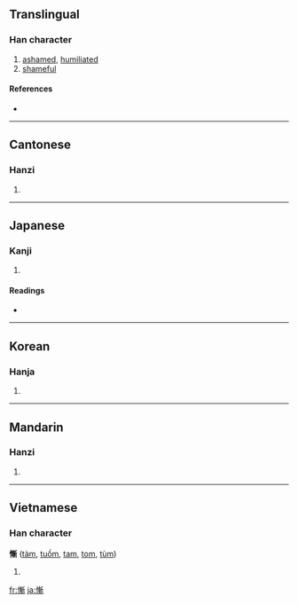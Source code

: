 {{also|惭}}
==Translingual==

===Han character===
{{Han char|rn=61|rad=心|as=11|sn=14|four=9202<sub>1</sub>|canj=心十十中 (PJJL)}}

# [[ashamed]], [[humiliated]]
# [[shameful]]

====References====
* {{Han ref|kx=0398.400|dkj=11096|dj=0738.050|hdz=42344.200|uh=615A|ud=24922|bh=BA46|bd=47686}}

----

==Cantonese==

===Hanzi===
{{yue-hanzi|jyut=|y=chaam4|sim=惭}}

# {{defn|Cantonese}}

----

==Japanese==

===Kanji===
{{ja-kanji|grade=|rs=心11}}

# {{defn|Japanese}}

====Readings====
* {{ja-readings|on=[[ざん]] (zan)|kun=[[はじる]] (hajiru), [[はじ]] (haji)}}

----

==Korean==

===Hanja===
{{ko-hanja|hangeul=참|eumhun=|rv=cham|mr=ch'am|y=cham}}

# {{defn|Korean}}

----

==Mandarin==

===Hanzi===
{{cmn-hanzi|sim=惭|pin=[[cán]] ([[can2]])|wg=ts'an<sup>2</sup>}}

# {{defn|Mandarin}}

----

==Vietnamese==

===Han character===
'''慚''' ([[tàm]], [[tuồm]], [[tam]], [[tom]], [[tùm]])

# {{defn|Vietnamese}}

[[fr:慚]]
[[ja:慚]]